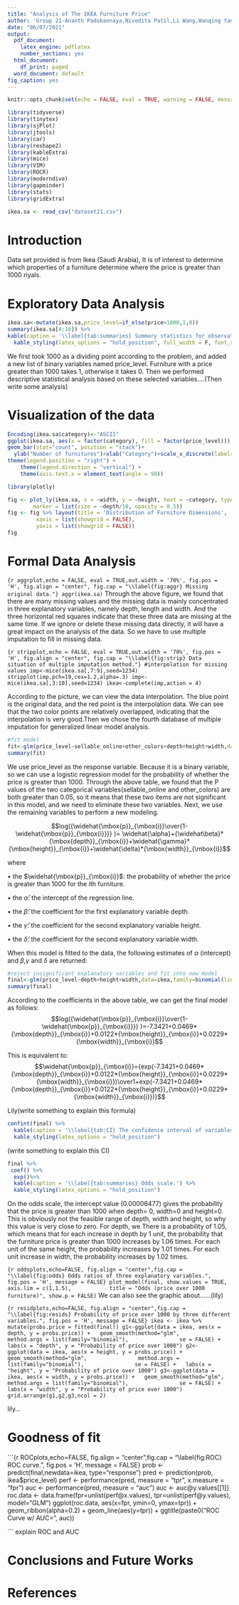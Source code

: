 ---
title: "Analysis of The IKEA Furniture Price"
author: 'Group 21-Ananth Padakannaya,Nivedita Patil,Li Wang,Wanqing Yang,Boyao Ma'
date: "06/07/2021"
output:
  pdf_document:
    latex_engine: pdflatex
    number_sections: yes
  html_document:
    df_print: paged
  word_document: default
fig_caption: yes
---

```{r setup, include=FALSE}
knitr::opts_chunk$set(echo = FALSE, eval = TRUE, warning = FALSE, message = FALSE, comment = NA)
```

```{r library}
library(tidyverse)
library(tinytex)
library(sjPlot)
library(jtools)
library(car)
library(reshape2)
library(kableExtra)
library(mice)
library(VIM)
library(ROCR)
library(moderndive)
library(gapminder)
library(stats)
library(gridExtra)
```

```{r data, echo = FALSE, eval = TRUE}
ikea.sa <- read_csv("dataset21.csv")
```

# Introduction{#sec:Intro}
Data set provided is from Ikea (Saudi Arabia), It is of interest to determine which properties of a furniture determine where the price is greater than 1000 riyals.

# Exploratory Data Analysis {#sec:EDA}
```{r exploratory,echo = FALSE, eval = TRUE}
ikea.sa<-mutate(ikea.sa,price_level=if_else(price>1000,1,0))
summary(ikea.sa[4:10]) %>%
kable(caption = '\\label{tab:summaries} Summary statistics for observations with chosen variables.') %>%
  kable_styling(latex_options = "hold_position", full_width = F, font_size = 8)
```
We first took 1000 as a dividing point according to the problem, and added a new list of binary variables named price_level. Furniture with a price greater than 1000 takes 1, otherwise it takes 0. Then we performed descriptive statistical analysis based on these selected variables....(Then write some analysis)

# Visualization of the data {#sec:VIS}
```{r histogram,echo = FALSE, eval = TRUE}
Encoding(ikea.sa$category)<-"ASCII"
ggplot(ikea.sa, aes(x = factor(category), fill = factor(price_level))) +
geom_bar(stat="count", position = "stack")+
  ylab("Number of furnitures")+xlab("Category")+scale_x_discrete(labels = abbreviate)+
theme(legend.position = "right") +
    theme(legend.direction = "vertical") +
    theme(axis.text.x = element_text(angle = 90))
```
```{r exploratory echo = FALSE, eval = TRUE}
library(plotly)

fig <- plot_ly(ikea.sa, x = ~width, y = ~height, text = ~category, type = 'scatter', mode = 'markers',color=~category,
        marker = list(size = ~depth/10, opacity = 0.5))
fig <- fig %>% layout(title = 'Distribution of Furniture Dimensions',
         xaxis = list(showgrid = FALSE),
         yaxis = list(showgrid = FALSE))
fig
```
# Formal Data Analysis {#sec:FDA}
```{r aggrplot,echo = FALSE, eval = TRUE,out.width = '70%', fig.pos = 'H', fig.align = "center", fig.cap = "\\label{fig:aggr} Missing original data."}
aggr(ikea.sa)
```
Through the above figure, we found that there are many missing values and the missing data is mainly concentrated in three explanatory variables, namely depth, length and width. And the three horizontal red squares indicate that these three data are missing at the same time. If we ignore or delete these missing data directly, it will have a great impact on the analysis of the data. So we have to use multiple imputation to fill in missing data.

```{r stripplot,echo = FALSE, eval = TRUE,out.width = '70%', fig.pos = 'H', fig.align = "center", fig.cap = "\\label{fig:strip} Data situation of multiple imputation method."}
#interpolation for missing values
imp<-mice(ikea.sa[,7:9],seed=1234)
stripplot(imp,pch=19,cex=1.2,alpha=.3)
imp<-mice(ikea.sa[,3:10],seed=1234)
ikea<-complete(imp,action = 4)
```

According to the picture, we can view the data interpolation. The blue point is the original data, and the red point is the interpolation data. We can see that the two color points are relatively overlapped, indicating that the interpolation is very good.Then we chose the fourth database of multiple imputation for generalized linear model analysis.

```{r glm,echo = FALSE, eval = TRUE}
#fit model
fit<-glm(price_level~sellable_online+other_colors+depth+height+width,data=ikea,family=binomial(link="logit"))
summary(fit)
```
We use price_level as the response variable. Because it is a binary variable, so we can use a logistic regression model for the probability of whether the price is greater than 1000. Through the above table, we found that the P values of the two categorical variables(sellable_online and other_colors) are both greater than 0.05, so it means that these two items are not significant in this model, and we need to eliminate these two variables. Next, we use the remaining variables to perform a new modeling.

$$log({\widehat{\mbox{p}}_{\mbox{i}}\over{1-\widehat{\mbox{p}}_{\mbox{i}}}} )= \widehat{\alpha}+{\widehat\beta}*{\mbox{depth}}_{\mbox{i}}+\widehat{\gamma}*{\mbox{height}}_{\mbox{i}}+\widehat{\delta}*{\mbox{width}}_{\mbox{i}}$$

where

• the $\widehat{\mbox{p}}_{\mbox{i}}$:  the probability of whether the price is greater than 1000 for the $i\mbox{th}$ furniture.

• the $\widehat{\alpha}$: the intercept of the regression line.

• the $\widehat{\beta}$: the coefficient for the first explanatory variable ${\mbox{depth}}$.

• the $\widehat{\gamma}$: the coefficient for the second explanatory variable ${\mbox{height}}$.

• the $\widehat{\delta}$: the coefficient for the second explanatory variable ${\mbox{width}}$.

When this model is fitted to the data, the following estimates of ${\alpha}$  (intercept) and ${\beta}$,${\gamma}$ and ${\delta}$ are returned:
```{r,echo = FALSE, eval = TRUE}
#reject insignificant explanatory variables and fit into new model
final<-glm(price_level~depth+height+width,data=ikea,family=binomial(link="logit"))
summary(final)
```
According to the coefficients in the above table, we can get the final model as follows:
$$log({\widehat{\mbox{p}}_{\mbox{i}}\over{1-\widehat{\mbox{p}}_{\mbox{i}}}} )=-7.3421+0.0469*{\mbox{depth}}_{\mbox{i}}+0.0122*{\mbox{height}}_{\mbox{i}}+0.0229*{\mbox{width}}_{\mbox{i}}$$

This is equivalent to:
$$\widehat{\mbox{p}}_{\mbox{i}}={exp(-7.3421+0.0469*{\mbox{depth}}_{\mbox{i}}+0.0122*{\mbox{height}}_{\mbox{i}}+0.0229*{\mbox{width}}_{\mbox{i}})\over1+exp(-7.3421+0.0469*{\mbox{depth}}_{\mbox{i}}+0.0122*{\mbox{height}}_{\mbox{i}}+0.0229*{\mbox{width}}_{\mbox{i}})}$$

Lily(write something to explain this formula)

```{r,echo = FALSE, eval = TRUE}
confint(final) %>%
  kable(caption = '\\label{tab:CI} The confidence interval of variables.') %>%
  kable_styling(latex_options = "hold_position")
```
(write something to explain this CI)


```{r,echo = FALSE, eval = TRUE}
final %>%
 coef() %>%
  exp()%>%
  kable(caption = '\\label{tab:summaries} Odds scale.') %>%
  kable_styling(latex_options = "hold_position")
```
On the odds scale, the intercept value (0.00006477) gives the probability that the price is greater than 1000 when depth= 0, width=0 and height=0. This is obviously not the feasible range of depth, width and height, so why this value is very close to zero. For depth, we There is a probability of 1.05, which means that for each increase in depth by 1 unit, the probability that the furniture price is greater than 1000 increases by 1.06 times. For each unit of the same height, the probability increases by 1.01 times. For each unit increase in width, the probability increases by 1.02 times.

```{r oddsplots,echo=FALSE, fig.align = "center",fig.cap = "\\label{fig:odds} Odds ratios of three explanatory variables.", fig.pos = 'H', message = FALSE}
plot_model(final, show.values = TRUE, axis.lim = c(1,1.5),
           title = "Odds (price over 1000 furniture)", show.p = FALSE)
```
We can also see the graphic about......(lily)


```{r residplots,echo=FALSE, fig.align = "center",fig.cap = "\\label{fig:resids} Probability of price over 1000 by three different variables.", fig.pos = 'H', message = FALSE}
ikea <- ikea %>%
          mutate(probs.price = fitted(final))
g1<-ggplot(data = ikea, aes(x = depth, y = probs.price)) +
  geom_smooth(method="glm", 
              method.args = list(family="binomial"), 
              se = FALSE) +
  labs(x = "depth", y = "Probability of price over 1000")
g2<-ggplot(data = ikea, aes(x = height, y = probs.price)) +
  geom_smooth(method="glm", 
              method.args = list(family="binomial"), 
              se = FALSE) +
  labs(x = "height", y = "Probability of price over 1000")
g3<-ggplot(data = ikea, aes(x = width, y = probs.price)) +
  geom_smooth(method="glm", 
              method.args = list(family="binomial"), 
              se = FALSE) +
  labs(x = "width", y = "Probability of price over 1000")
grid.arrange(g1,g2,g3,ncol = 2)
```


lily...

# Goodness of fit
```{r ROCplots,echo=FALSE, fig.align = "center",fig.cap = "\\label{fig:ROC} ROC curve.", fig.pos = 'H', message = FALSE}
prob <- predict(final,newdata=ikea, type="response")
pred <- prediction(prob, ikea$price_level)
perf <- performance(pred, measure = "tpr", x.measure = "fpr")
auc <- performance(pred, measure = "auc")
auc <- auc@y.values[[1]]
roc.data <- data.frame(fpr=unlist(perf@x.values),
                       tpr=unlist(perf@y.values),
                       model="GLM")
ggplot(roc.data, aes(x=fpr, ymin=0, ymax=tpr)) +
    geom_ribbon(alpha=0.2) +
    geom_line(aes(y=tpr)) + 
    ggtitle(paste0("ROC Curve w/ AUC=", auc))

```
explain ROC and AUC

# Conclusions and Future Works
# References

